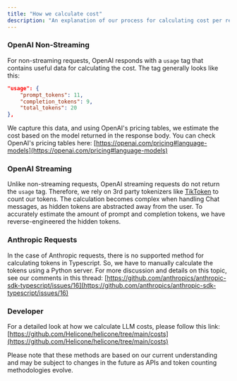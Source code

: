 ```yaml
---
title: "How we calculate cost"
description: "An explanation of our process for calculating cost per request"
---
```


### OpenAI Non-Streaming

For non-streaming requests, OpenAI responds with a `usage` tag that contains useful data for calculating the cost. The tag generally looks like this:

```json
"usage": {
	"prompt_tokens": 11,
	"completion_tokens": 9,
	"total_tokens": 20
},
```

We capture this data, and using OpenAI's pricing tables, we estimate the cost based on the model returned in the response body. You can check OpenAI's pricing tables here: [https://openai.com/pricing#language-models](https://openai.com/pricing#language-models)

### OpenAI Streaming

Unlike non-streaming requests, OpenAI streaming requests do not return the `usage` tag. Therefore, we rely on 3rd party tokenizers like [TikToken](https://github.com/openai/tiktoken) to count our tokens. The calculation becomes complex when handling Chat messages, as hidden tokens are abstracted away from the user. To accurately estimate the amount of prompt and completion tokens, we have reverse-engineered the hidden tokens.

### Anthropic Requests

In the case of Anthropic requests, there is no supported method for calculating tokens in Typescript. So, we have to manually calculate the tokens using a Python server. For more discussion and details on this topic, see our comments in this thread: [https://github.com/anthropics/anthropic-sdk-typescript/issues/16](https://github.com/anthropics/anthropic-sdk-typescript/issues/16)

### Developer

For a detailed look at how we calculate LLM costs, please follow this link: [https://github.com/Helicone/helicone/tree/main/costs](https://github.com/Helicone/helicone/tree/main/costs)

Please note that these methods are based on our current understanding and may be subject to changes in the future as APIs and token counting methodologies evolve.
